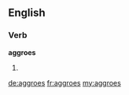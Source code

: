 ==English==

===Verb===
'''aggroes'''

# {{third-person singular of|aggro}}

[[de:aggroes]]
[[fr:aggroes]]
[[my:aggroes]]
